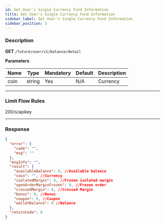 ```yaml
---
id: Get User's Single Currency Fund Information
title: Get User's Single Currency Fund Information
sidebar_label: Get User's Single Currency Fund Information
sidebar_position: 3
---
```


### Description

**GET** `/future/user/v1/balance/detail`

**Parameters**

| Name | Type   | Mandatory | Default | Description |
| ---- | ------ | --------- | ------- | ----------- |
| coin | string | Yes       | N/A     | Currency    |

---

### Limit Flow Rules

200/s/apikey

---

### Response

```json
{
  "error": {
    "code": "",
    "msg": ""
  },
  "msgInfo": "",
  "result": {
    "availableBalance": 0, //Available balance
    "coin": "", //Currency
    "isolatedMargin": 0, //Frozen isolated margin
    "openOrderMarginFrozen": 0, //Frozen order
    "crossedMargin": 0, //Crossed Margin
    "bonus": 0, //Bonus
    "coupon": 0, //Coupon
    "walletBalance": 0 //Balance
  },
  "returnCode": 0
}
```
